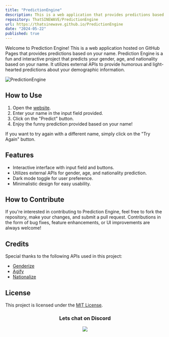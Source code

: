 ```yaml
---
title: "PredictionEngine"
description: This is a web application that provides predictions based on your name.
repository: ThatSINEWAVE/PredictionEngine
url: https://thatsinewave.github.io/PredictionEngine
date: "2024-05-22"
published: true
---
```


Welcome to Prediction Engine! This is a web application hosted on GitHub Pages that provides predictions based on your name.
Prediction Engine is a fun and interactive project that predicts your gender, age, and nationality based on your name.
It utilizes external APIs to provide humorous and light-hearted predictions about your demographic information.

![PredictionEngine](https://github.com/ThatSINEWAVE/PredictionEngine/assets/133239148/d69b3606-4163-4630-b6d2-782fb18f4ebe)

## How to Use

1. Open the [website](https://thatsinewave.github.io/PredictionEngine).
2. Enter your name in the input field provided.
3. Click on the "Predict" button.
4. Enjoy the funny prediction provided based on your name!

If you want to try again with a different name, simply click on the "Try Again" button.

## Features

- Interactive interface with input field and buttons.
- Utilizes external APIs for gender, age, and nationality prediction.
- Dark mode toggle for user preference.
- Minimalistic design for easy usability.

## How to Contribute

If you're interested in contributing to Prediction Engine, feel free to fork the repository, make your changes, and submit a pull request. Contributions in the form of bug fixes, feature enhancements, or UI improvements are always welcome!

## Credits

Special thanks to the following APIs used in this project:
- [Genderize](https://genderize.io/)
- [Agify](https://agify.io/)
- [Nationalize](https://nationalize.io/)

## License

This project is licensed under the [MIT License](LICENSE).

<div align="center">

### Lets chat on Discord

[![](https://dcbadge.vercel.app/api/server/zjjKSV8wFf)](https://discord.gg/zjjKSV8wFf)

</div>
